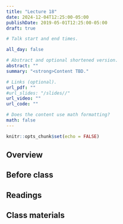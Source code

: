 ```yaml
---
title: "Lecture 18"
date: 2024-12-04T12:25:00-05:00
publishDate: 2019-05-01T12:25:00-05:00
draft: true

# Talk start and end times.

all_day: false

# Abstract and optional shortened version.
abstract: ""
summary: "<strong>Content TBD."

# Links (optional).
url_pdf: ""
#url_slides: "/slides//"
url_video: ""
url_code: ""

# Does the content use math formatting?
math: false
---
```


```r
knitr::opts_chunk$set(echo = FALSE)
```

## Overview


## Before class


## Readings


## Class materials


